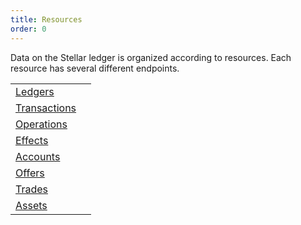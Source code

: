 ```yaml
---
title: Resources
order: 0
---
```



Data on the Stellar ledger is organized according to resources. Each resource has several different endpoints.

<NavTable title="Resource Types">

|  |  |
| --- | --- |
| [Ledgers](./ledgers/index.mdx) |  |
| [Transactions](./transactions/index.mdx) |  |
| [Operations](./operations/index.mdx) |  |
| [Effects](./effects/index.mdx) |  |
| [Accounts](./accounts/index.mdx) |  |
| [Offers](./offers/index.mdx) |  |
| [Trades](./trades/index.mdx) |  |
| [Assets](./assets/index.mdx) |  |

</NavTable>
